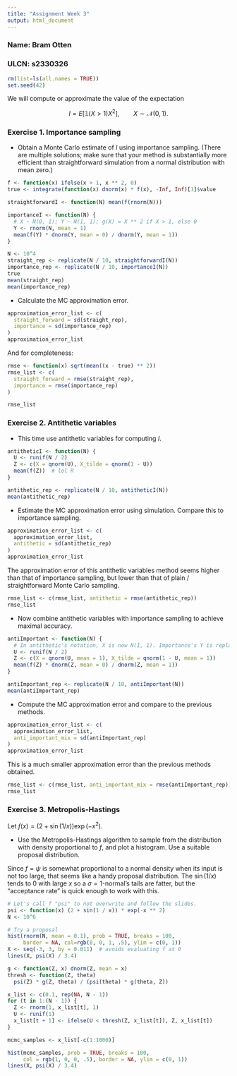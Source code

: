 ```yaml
---
title: "Assignment Week 3"
output: html_document
---
```


### Name: Bram Otten

### ULCN: s2330326

```r
rm(list=ls(all.names = TRUE))
set.seed(42)
```

We will compute or approximate the value of the expectation 

$$I=E[\mathbb{1}(X > 1) X^2], \qquad X \sim \mathcal N(0, 1).$$

### Exercise 1. Importance sampling

- Obtain a Monte Carlo estimate of $I$ using importance sampling. (There are multiple solutions; make sure that your method is substantially more efficient than straightforward simulation from a normal distribution
with mean zero.)


```r
f <- function(x) ifelse(x > 1, x ** 2, 0)
true <- integrate(function(x) dnorm(x) * f(x), -Inf, Inf)[1]$value

straightforwardI <- function(N) mean(f(rnorm(N)))

importanceI <- function(N) {
  # X ~ N(0, 1); Y ~ N(1, 1); g(X) = X ** 2 if X > 1, else 0
  Y <- rnorm(N, mean = 1)
  mean(f(Y) * dnorm(Y, mean = 0) / dnorm(Y, mean = 1))
}

N <- 10^4
straight_rep <- replicate(N / 10, straightforwardI(N))
importance_rep <- replicate(N / 10, importanceI(N))
true
mean(straight_rep)
mean(importance_rep)
```

- Calculate the MC approximation error.

```r
approximation_error_list <- c(
  straight_forward = sd(straight_rep),
  importance = sd(importance_rep)
)
approximation_error_list
```

And for completeness:

```r
rmse <- function(x) sqrt(mean((x - true) ** 2))
rmse_list <- c(
  straight_forward = rmse(straight_rep),
  importance = rmse(importance_rep)
)

rmse_list
```


### Exercise 2. Antithetic variables

- This time use antithetic variables for computing $I$.

```r
antitheticI <- function(N) {
  U <- runif(N / 2)
  Z <- c(X = qnorm(U), X_tilde = qnorm(1 - U))
  mean(f(Z))  # lol R
}

antithetic_rep <- replicate(N / 10, antitheticI(N))
mean(antithetic_rep)
```


- Estimate the MC approximation error using simulation. Compare this to importance sampling.

```r
approximation_error_list <- c(
  approximation_error_list,
  antithetic = sd(antithetic_rep)
)
approximation_error_list
```

The approximation error of this antithetic variables method seems higher than that of importance sampling, but lower than that of plain / straightforward Monte Carlo sampling.

```r
rmse_list <- c(rmse_list, antithetic = rmse(antithetic_rep))
rmse_list
```


- Now combine antithetic variables with importance sampling to achieve maximal accuracy.

```r
antiImportant <- function(N) {
  # In antithetic's notation, X is now N(1, 1). Importance's Y is replaced by Z. 
  U <- runif(N / 2)
  Z <- c(X = qnorm(U, mean = 1), X_tilde = qnorm(1 - U, mean = 1))
  mean(f(Z) * dnorm(Z, mean = 0) / dnorm(Z, mean = 1))
}

antiImportant_rep <- replicate(N / 10, antiImportant(N))
mean(antiImportant_rep)
```

- Compute the MC approximation error and compare to the previous methods.

```r
approximation_error_list <- c(
  approximation_error_list,
  anti_important_mix = sd(antiImportant_rep)
)
approximation_error_list
```

This is a much smaller approximation error than the previous methods obtained.

```r
rmse_list <- c(rmse_list, anti_important_mix = rmse(antiImportant_rep))
rmse_list
```


### Exercise 3. Metropolis-Hastings

Let $f(x)=(2+\sin(1/x))\exp(-x^2)$.

- Use the Metropolis-Hastings algorithm to sample from the distribution with density proportional to $f$, and plot a histogram. Use a suitable proposal distribution.

Since $f = \psi$ is somewhat proportional to a normal density when its input is not too large, that seems like a handy proposal distribution. The $\sin(1/x)$ tends to 0 with large $x$ so a $\sigma=1$-normal's tails are fatter, but the "acceptance rate" is quick enough to work with this. 

```r
# Let's call f "psi" to not overwrite and follow the slides.
psi <- function(x) (2 + sin(1 / x)) * exp(-x ** 2)
N <- 10^6

# Try a proposal
hist(rnorm(N, mean = 0.1), prob = TRUE, breaks = 100,
     border = NA, col=rgb(0, 0, 1, .5), ylim = c(0, 1))
X <- seq(-3, 3, by = 0.011)  # avoids evaluating f at 0
lines(X, psi(X) / 3.4)
```


```r
g <- function(Z, x) dnorm(Z, mean = x)
thresh <- function(Z, theta) 
  psi(Z) * g(Z, theta) / (psi(theta) * g(theta, Z))

x_list <- c(0.1, rep(NA, N - 1))
for (t in 1:(N - 1)) {
  Z <- rnorm(1, x_list[t], 1)
  U <- runif(1)
  x_list[t + 1] <- ifelse(U < thresh(Z, x_list[t]), Z, x_list[t])
}

mcmc_samples <- x_list[-c(1:1000)]
```

```r
hist(mcmc_samples, prob = TRUE, breaks = 100,
     col = rgb(1, 0, 0, .5), border = NA, ylim = c(0, 1))
lines(X, psi(X) / 3.4)
```


